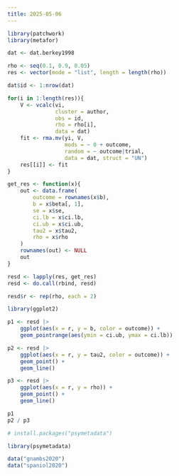 ```yaml
---
title: 2025-05-06
---
```


```r
library(patchwork)
library(metafor)

dat <- dat.berkey1998

rho <- seq(0.1, 0.9, 0.05)
res <- vector(mode = "list", length = length(rho))

dat$id <- 1:nrow(dat)

for(i in 1:length(res)){
    V <- vcalc(vi, 
               cluster = author, 
               obs = id, 
               rho = rho[i], 
               data = dat)
    fit <- rma.mv(yi, V, 
                  mods = ~ 0 + outcome, 
                  random = ~ outcome|trial, 
                  data = dat, struct = "UN")
    res[[i]] <- fit
}

get_res <- function(x){
    out <- data.frame(
        outcome = rownames(x$b),
        b = x$beta[, 1],
        se = x$se,
        ci.lb = x$ci.lb,
        ci.ub = x$ci.ub,
        tau2 = x$tau2,
        rho = x$rho
    )
    rownames(out) <- NULL
    out
}

resd <- lapply(res, get_res)
resd <- do.call(rbind, resd)

resd$r <- rep(rho, each = 2)

library(ggplot2)

p1 <- resd |> 
    ggplot(aes(x = r, y = b, color = outcome)) +
    geom_pointrange(aes(ymin = ci.ub, ymax = ci.lb))

p2 <- resd |> 
    ggplot(aes(x = r, y = tau2, color = outcome)) +
    geom_point() +
    geom_line()

p3 <- resd |> 
    ggplot(aes(x = r, y = rho)) +
    geom_point() +
    geom_line()

p1
p2 / p3

# install.packages("psymetadata")

library(psymetadata)

data("gnambs2020")
data("spaniol2020")
```


